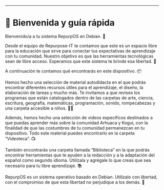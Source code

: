 
---


# 👋 Bienvenida y guía rápida


Bienvenido/a a tu sistema RepurpOS en Debian. 🐧

Desde el equipo de Repurpose-IT te contamos que este es un espacio libre para la educación que sirve para conectar tus expectativas de aprendizaje con tu comunidad. Nuestro objetivo es que las herramientas tecnológicas sean de libre acceso. Esperamos que este sistema te brinde esa libertad. 🌱


A continuación te contamos qué encontrarás en este dispositivo. 📦

Hemos hecho una selección de material autodidacta en el que podrás encontrar diferentes recursos útiles para el aprendizaje, el diseño, la elaboración de tareas y mucho más. Te invitamos a que revises los programas que están catalogados dentro de las carpetas de arte, ciencia, escritura, geografía, matemáticas, programación, sonido, rompecabezas y una carpeta accesible a niños. 🎨🧩

Además, hemos hecho una selección de videos específicos destinados a que puedas aprender más sobre la comunidad Arhuaca y Kogui, con la finalidad de que las costumbres de tu comunidad permanezcan en tu dispositivo. Todo este material puedes encontrarlo en la carpeta "Videoteca". 📺

También encontrarás una carpeta llamada "Biblioteca" en la que podrás encontrar herramientas que te ayuden a la redacción y a la adaptación del español como segundo idioma. Utilízala y agrégale lo que creas que sea necesario para tu libre aprendizaje. 📚

RepurpOS es un sistema operativo basado en Debian. Utilízalo con libertad, con el compromiso de que esta libertad no perjudique a los demás. 🤝


